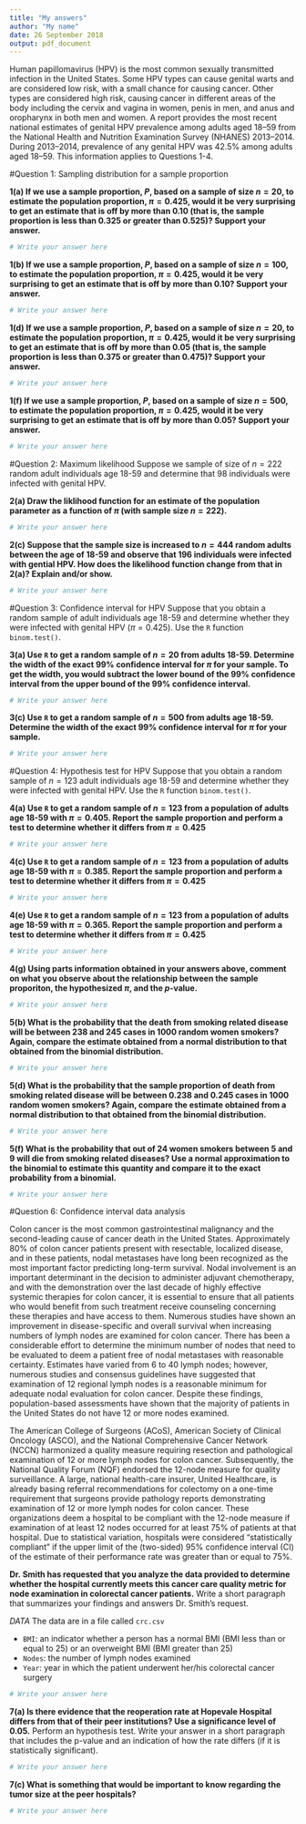 ```yaml
---
title: "My answers"
author: "My name"
date: 26 September 2018
output: pdf_document
---
```




Human papillomavirus (HPV) is the most common sexually transmitted infection in the United States. Some HPV types can cause genital warts and are considered low risk, with a small chance for causing cancer. Other types are considered high risk, causing cancer in different areas of the body
including the cervix and vagina in women, penis in men, and anus and oropharynx in both men and women. A report provides the most recent national estimates of genital HPV prevalence among adults aged 18–59 from the National Health and Nutrition Examination Survey (NHANES) 2013–2014. During 2013–2014, prevalence of any genital HPV was 42.5% among adults aged 18–59. This information applies to Questions 1-4.

#Question 1: Sampling distribution for a sample proportion

**1(a) If we use a sample proportion, $P$, based on a sample of size $n = 20$, to estimate the population proportion, $\pi = 0.425$, would it be very surprising to get an estimate that is off by more than 0.10 (that is, the sample proportion is less than 0.325 or greater than 0.525)? Support your answer.**


```r
# Write your answer here
```



**1(b) If we use a sample proportion, $P$, based on a sample of size $n = 100$, to estimate the population proportion, $\pi = 0.425$, would it be very surprising to get an estimate that is off by more than 0.10? Support your answer.**
```r
# Write your answer here
```



**1(d) If we use a sample proportion, $P$, based on a sample of size $n = 20$, to estimate the population proportion, $\pi = 0.425$, would it be very surprising to get an estimate that is off by more than 0.05 (that is, the sample proportion is less than 0.375 or greater than 0.475)? Support your answer.**
```r
# Write your answer here
```

**1(f) If we use a sample proportion, $P$, based on a sample of size $n = 500$, to estimate the population proportion, $\pi = 0.425$, would it be very surprising to get an estimate that is off by more than 0.05? Support your answer.**
```r
# Write your answer here
```




#Question 2: Maximum likelihood
Suppose we sample of size of $n=222$ random adult individuals age 18-59 and determine that 98 individuals were infected with genital HPV.  

**2(a) Draw the liklihood function for an estimate of the population parameter as a function of $\pi$ (with sample size $n=222$).**
```r
# Write your answer here
```

**2(c) Suppose that the sample size is increased to $n=444$ random adults between the age of 18-59 and observe that 196 individuals were infected with gential HPV. How does the likelihood function change from that in 2(a)? Explain and/or show.**
```r
# Write your answer here
```

#Question 3: Confidence interval for HPV
Suppose that you obtain a random sample of adult individuals age 18-59 and determine whether they were infected with genital HPV ($\pi = 0.425$). Use the `R` function `binom.test()`. 

**3(a) Use `R` to get a random sample of $n=20$ from adults  18-59. Determine the width of the exact 99\% confidence interval for $\pi$ for your sample. To get the width, you would subtract the lower bound of the 99\% confidence interval from the upper bound of the 99\% confidence interval.** 
```r
# Write your answer here
```


**3(c) Use `R` to get a random sample of $n=500$ from adults age 18-59. Determine the width of the exact 99\% confidence interval for $\pi$ for your sample.**
```r
# Write your answer here
```


#Question 4: Hypothesis test for HPV
Suppose that you obtain a random sample of $n = 123$ adult individuals age 18-59 and determine whether they were infected with genital HPV. Use the `R` function `binom.test()`. 

**4(a) Use `R` to get a random sample of $n=123$ from a population of adults age 18-59 with $\pi=0.405$. Report the sample proportion and perform a test to determine whether it differs from $\pi=0.425$** 
```r
# Write your answer here
```


**4(c)  Use `R` to get a random sample of $n=123$ from a population of adults age 18-59 with $\pi=0.385$. Report the sample proportion and perform a test to determine whether it differs from $\pi=0.425$**
```r
# Write your answer here
```



**4(e)  Use `R` to get a random sample of $n=123$ from a population of adults age 18-59 with $\pi=0.365$. Report the sample proportion and perform a test to determine whether it differs from $\pi=0.425$** 
```r
# Write your answer here
```



**4(g) Using parts information obtained in your answers above, comment on what you observe about the relationship between the sample proporiton, the hypothesized $\pi$, and the $p$-value.**
```r
# Write your answer here
```



**5(b) What is the probability that the death from smoking related disease will be between 238 and 245 cases in 1000 random women smokers? Again, compare the estimate obtained from a normal distribution to that obtained from the binomial distribution.**
```r
# Write your answer here
```



**5(d) What is the probability that the sample proportion of death from smoking related disease will be between 0.238 and 0.245 cases in 1000 random women smokers? Again, compare the estimate obtained from a normal distribution to that obtained from the binomial distribution.**
```r
# Write your answer here
```



**5(f) What is the probability that out of 24 women smokers between 5 and 9 will die from smoking related diseases? Use a normal approximation to the binomial to estimate this quantity and compare it to the exact probability from a binomial.**
```r
# Write your answer here
```



#Question 6: Confidence interval data analysis

Colon cancer is the most common gastrointestinal malignancy and the second-leading cause of cancer death in the United States. Approximately 80\% of colon cancer patients present with resectable, localized disease, and in these patients, nodal metastases have long been recognized as the most important factor predicting long-term survival. Nodal involvement is an important determinant in the decision to administer adjuvant chemotherapy, and with the demonstration over the last decade of highly effective systemic therapies for colon cancer, it is essential to ensure that all patients who would benefit from such treatment receive counseling concerning these therapies and have access to them. Numerous studies have shown an improvement in disease-specific and overall survival when increasing numbers of lymph nodes are examined for colon cancer. There has been a considerable effort to determine the minimum number of nodes that need to be evaluated to deem a patient free of nodal metastases with reasonable certainty. Estimates have varied from 6 to 40 lymph nodes; however, numerous studies and consensus guidelines have suggested that examination of 12 regional lymph nodes is a reasonable minimum for adequate nodal evaluation for colon cancer. Despite these findings, population-based assessments have shown that the majority of patients in the United States do not have 12 or more nodes examined. 

The American College of Surgeons (ACoS), American Society of Clinical Oncology (ASCO), and the National Comprehensive Cancer Network (NCCN) harmonized a quality measure requiring resection and pathological examination of 12 or more lymph nodes for colon cancer. Subsequently, the National Quality Forum (NQF) endorsed the 12-node measure for quality surveillance. A large, national health-care insurer, United Healthcare, is already basing referral recommendations for colectomy on a one-time requirement that surgeons provide pathology reports demonstrating examination of 12 or more lymph nodes for colon cancer. These organizations deem a hospital to be compliant with the 12-node measure if examination of at least 12 nodes occurred for at least 75\% of patients at that hospital. Due to statistical variation, hospitals were considered “statistically compliant” if the upper limit of the (two-sided) 95\% confidence interval (CI) of the estimate of their performance rate was greater than or equal to 75\%. 

**Dr. Smith has requested that you analyze the data provided to determine whether the hospital currently meets this cancer care quality metric for node examination in colorectal cancer patients.** 
Write a short paragraph that summarizes your findings and answers Dr. Smith's request.

*DATA*
The data are in a file called `crc.csv`

* `BMI`:	an indicator whether a person has a normal BMI (BMI less than or equal to 25) or an overweight BMI (BMI greater than 25)
* `Nodes`:	the number of lymph nodes examined
* `Year`:	year in which the patient underwent her/his colorectal cancer surgery

```r
# Write your answer here
```



**7(a) Is there evidence that the reoperation rate at Hopevale Hospital differs from that of their peer institutions? Use a significance level of 0.05.**
Perform an hypothesis test. Write your answer in a short paragraph that includes the p-value and an indication of how the rate differs (if it is statistically significant).
```r
# Write your answer here
```



**7(c) What is something that would be important to know regarding the tumor size at the peer hospitals?**
```r
# Write your answer here
```


